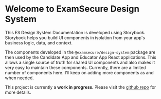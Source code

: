 
<Meta title="Introduction" />

# Welcome to ExamSecure Design System

This ES Design System Documentation is developed using Storybook. Storybook helps you build UI components in isolation from your app's business logic, data, and context.

The components developed in the `@examsecure/design-system` package are then used by the Candidate App and Educator App React applications. This allows a single source of truth for shared UI components and also makes it very easy to maintain these components. Currently, there are a limited number of components here. I'll keep on adding more components as and when needed.

This project is currently a <b>work in progress</b>. Please visit the [github repo](https://github.com/rajrajhans/examsecure) for more details.
